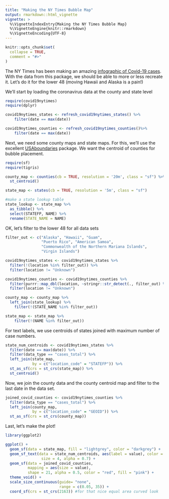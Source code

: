 ```yaml
---
title: "Making the NY Times Bubble Map"
output: rmarkdown::html_vignette
vignette: >
  %\VignetteIndexEntry{Making the NY Times Bubble Map}
  %\VignetteEngine{knitr::rmarkdown}
  %\VignetteEncoding{UTF-8}
---
```


```r
knitr::opts_chunk$set(
  collapse = TRUE,
  comment = "#>"
)
```

The NY Times has been making an amazing [infographic of Covid-19 cases](https://www.nytimes.com/interactive/2020/us/coronavirus-us-cases.html). With the data from this package, we should be able to more or less recreate it. Let's do it for the lower 48 (moving Hawaii and Alaska is a pain!)

We'll start by loading the coronavirus data at the county and state level
```r
require(covid19nytimes)
require(dplyr)

covid19nytimes_states <- refresh_covid19nytimes_states() %>%
    filter(date == max(date)) 

covid19nytimes_counties <- refresh_covid19nytimes_counties()%>%
    filter(date == max(date)) 
```

Next, we need some county maps and state maps. For this, we'll use the excellent [USAboundaries](https://cran.r-project.org/web/packages/USAboundaries/index.html) package. We want the centroid of counties for bubble placement.

```r
require(sf)
require(tigris)

county_map <- counties(cb = TRUE, resolution = '20m', class = "sf") %>%
  st_centroid()

state_map <- states(cb = TRUE, resolution = '5m', class = "sf") 

#make a state lookup table
state_lookup <- state_map %>%
  as_tibble() %>%
  select(STATEFP, NAME) %>%
  rename(STATE_NAME = NAME)

```

OK, let's filter to the lower 48 for all data sets

```r
filter_out <- c("Alaska", "Hawaii", "Guam", 
                "Puerto Rico", "American Samoa",
                "Commonwealth of the Northern Mariana Islands",
                "Virgin Islands")

covid19nytimes_states <- covid19nytimes_states %>%
  filter(!(location %in% filter_out)) %>%
  filter(location != "Unknown")

covid19nytimes_counties <- covid19nytimes_counties %>%
  filter(purrr::map_dbl(location, ~stringr::str_detect(., filter_out) %>% sum)==0) %>%
  filter(location != "Unknown")

county_map <- county_map %>%
  left_join(state_lookup) %>%
    filter(!(STATE_NAME %in% filter_out))

state_map <- state_map %>%
    filter(!(NAME %in% filter_out))
```

For text labels, we use centroids of states joined with maximum number of case numbers.

```r
state_num_centroids <- covid19nytimes_states %>%
  filter(date == max(date)) %>%
  filter(data_type == "cases_total") %>%
  left_join(state_map,
            by = c("location_code" = "STATEFP")) %>%
  st_as_sf(crs = st_crs(state_map)) %>%
  st_centroid()
```

Now, we join the county data and the county centroid map and filter to the last date in the data set.

```r
joined_covid_counties <- covid19nytimes_counties %>%
  filter(data_type == "cases_total") %>%
  left_join(county_map,
            by = c("location_code" = "GEOID")) %>%
  st_as_sf(crs = st_crs(county_map))
```

Last, let's make the plot!

```r
library(ggplot2)

ggplot() +
  geom_sf(data = state_map, fill = "lightgrey", color = "darkgrey") +
  geom_sf_text(data = state_num_centroids, aes(label = value), color = "red",
                size = 4, alpha = 0.7) +
  geom_sf(data = joined_covid_counties,
          mapping = aes(size = value),
          shape = 21, alpha = 0.5, color = "red", fill = "pink") +
  theme_void() +
  scale_size_continuous(guide= "none",
                        range = c(0.05, 35)) +
  coord_sf(crs = st_crs(2163)) #for that nice equal area curved look
```
